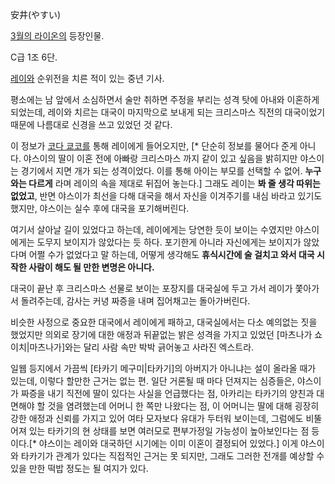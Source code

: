 安井(やすい)

[[3월의 라이온]]의 등장인물.

C급 1조 6단.

[[키리야마 레이|레이]]와 순위전을 치른 적이 있는 중년 기사.

평소에는 남 앞에서 소심하면서 술만 취하면 주정을 부리는 성격 탓에 아내와 이혼하게 되었는데, 레이와 치르는 대국이 마지막으로 보내게 되는 크리스마스 직전의 대국이었기 때문에 나름대로 신경을 쓰고 있었던 것 같다.

이 정보가 [[코다 쿄코]]를 통해 레이에게 들어오지만, [* 단순히 정보를 물어다 준게 아니다. 야스이의 딸이 이혼 전에 아빠랑 크리스마스 까지 같이 있고 싶음을 밝히지만 야스이는 경기에서 지면 개가 되는 성격이었다. 이를 통해 아이는 부모를 선택할 수 없어. '''누구와는 다르게''' 라며 레이의 속을 제대로 뒤집어 놓는다.] 그래도 레이는 '''봐 줄 생각 따위는 없었고''', 반면 야스이가 최선을 다해 대국을 해서 자신을 이겨주기를 내심 바라고 있기도 했지만, 야스이는 실수 후에 대국을 포기해버린다.

여기서 살아날 길이 있었다고 하는데, 레이에게는 당연한 듯이 보이는 수였지만 야스이에게는 도무지 보이지가 않았다는 듯 하다. 포기한게 아니라 자신에게는 보이지가 않았다며 어쩔 수가 없었다고 말 하는데, 어떻게 생각해도 '''휴식시간에 술 걸치고 와서 대국 시작한 사람이 해도 될 만한 변명은 아니다.'''

대국이 끝난 후 크리스마스 선물로 보이는 포장지를 대국실에 두고 가서 레이가 쫓아가서 돌려주는데, 감사는 커녕 짜증을 내며 집어채고는 돌아가버린다.

비슷한 사정으로 중요한 대국에서 레이에게 패하고, 대국실에서는 다소 예의없는 짓을 했었지만 의외로 장기에 대한 애정과 뒤끝없는 밝은 성격을 가지고 있었던 [마츠나가 쇼이치|마츠나가]와는 달리 사람 속만 박박 긁어놓고 사라진 엑스트라.

일웹 등지에서 가끔씩 [타카기 메구미|타카기]의 아버지가 아니냐는 설이 올라올 때가 있는데, 이렇다 할만한 근거는 없는 편. 일단 거론될 때 마다 던져지는 심증들은, 야스이가 짜증을 내기 직전에 딸이 있다는 사실을 언급했다는 점, 아카리는 타카기의 양친과 대면해야 할 것을 염려했는데 어머니 한 쪽만 나왔다는 점, 이 어머니는 딸에 대해 굉장히 강한 애정과 신뢰를 가지고 있어 여타 모자보다 유대가 두터워 보이는데, 그럼에도 비뚤어져 있는 타카기의 현 상태를 보면 여러모로 편부가정일 가능성이 높아보인다는 점 등이다.[* 야스이는 레이와 대국하던 시기에는 이미 이혼이 결정되어 있었다.] 이게 야스이와 타카기가 관계가 있다는 직접적인 근거는 못 되지만, 그래도 그러한 전개를 예상할 수 있을 만한 떡밥 정도는 될 여지가 있다.
